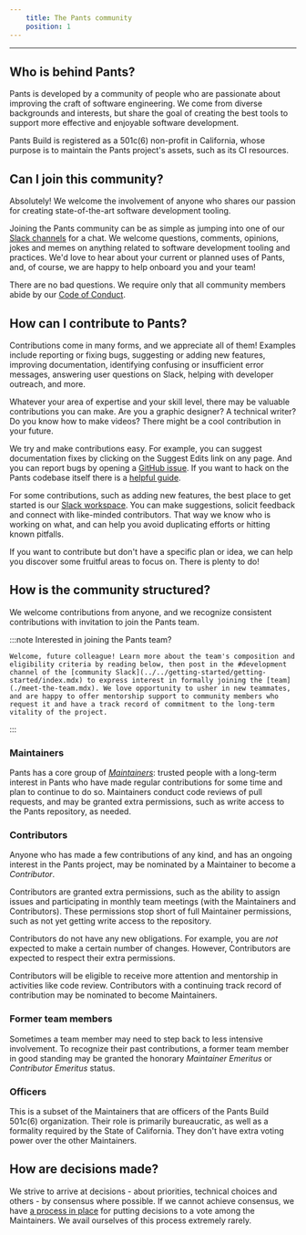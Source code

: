```yaml
---
    title: The Pants community
    position: 1
---
```


---

## Who is behind Pants?

Pants is developed by a community of people who are passionate about improving the craft of software engineering. We come from diverse backgrounds and interests, but share the goal of creating the best tools to support more effective and enjoyable software development.

Pants Build is registered as a 501c(6) non-profit in California, whose purpose is to maintain the Pants project's assets, such as its CI resources.

## Can I join this community?

Absolutely! We welcome the involvement of anyone who shares our passion for creating state-of-the-art software development tooling.

Joining the Pants community can be as simple as jumping into one of our [Slack channels](../getting-help.mdx) for a chat. We welcome questions, comments, opinions, jokes and memes on anything related to software development tooling and practices. We'd love to hear about your current or planned uses of Pants, and, of course, we are happy to help onboard you and your team!

There are no bad questions. We require only that all community members abide by our [Code of Conduct](./code-of-conduct.mdx).

## How can I contribute to Pants?

Contributions come in many forms, and we appreciate all of them! Examples include reporting or fixing bugs, suggesting or adding new features, improving documentation, identifying confusing or insufficient error messages, answering user questions on Slack, helping with developer outreach, and more.

Whatever your area of expertise and your skill level, there may be valuable contributions you can make. Are you a graphic designer? A technical writer? Do you know how to make videos? There might be a cool contribution in your future.

We try and make contributions easy. For example, you can suggest documentation fixes by clicking on the Suggest Edits link on any page. And you can report bugs by opening a [GitHub issue](https://github.com/pantsbuild/pants/issues). If you want to hack on the Pants codebase itself there is a [helpful guide](../../contributions/contribution-overview.mdx).

For some contributions, such as adding new features, the best place to get started is our [Slack workspace](../../getting-started/getting-started/index.mdx). You can make suggestions, solicit feedback and connect with like-minded contributors. That way we know who is working on what, and can help you avoid duplicating efforts or hitting known pitfalls.

If you want to contribute but don't have a specific plan or idea, we can help you discover some fruitful areas to focus on. There is plenty to do!

## How is the community structured?

We welcome contributions from anyone, and we recognize consistent contributions with invitation to join the Pants team.

:::note Interested in joining the Pants team?

    Welcome, future colleague! Learn more about the team's composition and eligibility criteria by reading below, then post in the #development channel of the [community Slack](../../getting-started/getting-started/index.mdx) to express interest in formally joining the [team](./meet-the-team.mdx). We love opportunity to usher in new teammates, and are happy to offer mentorship support to community members who request it and have a track record of commitment to the long-term vitality of the project.

:::

### Maintainers

Pants has a core group of [_Maintainers_](./maintainers.mdx): trusted people with a long-term interest in Pants who have made regular contributions for some time and plan to continue to do so. Maintainers conduct code reviews of pull requests, and may be granted extra permissions, such as write access to the Pants repository, as needed.

### Contributors

Anyone who has made a few contributions of any kind, and has an ongoing interest in the Pants project, may be nominated by a Maintainer to become a _Contributor_.

Contributors are granted extra permissions, such as the ability to assign issues and participating in monthly team meetings (with the Maintainers and Contributors). These permissions stop short of full Maintainer permissions, such as not yet getting write access to the repository.

Contributors do not have any new obligations. For example, you are _not_ expected to make a certain number of changes. However, Contributors are expected to respect their extra permissions.

Contributors will be eligible to receive more attention and mentorship in activities like code review. Contributors with a continuing track record of contribution may be nominated to become Maintainers.

### Former team members

Sometimes a team member may need to step back to less intensive involvement. To recognize their past contributions, a former team member in good standing may be granted the honorary _Maintainer Emeritus_ or _Contributor Emeritus_ status.

### Officers

This is a subset of the Maintainers that are officers of the Pants Build 501c(6) organization. Their role is primarily bureaucratic, as well as a formality required by the State of California. They don't have extra voting power over the other Maintainers.

## How are decisions made?

We strive to arrive at decisions - about priorities, technical choices and others - by consensus where possible. If we cannot achieve consensus, we have [a process in place](./contentious-decisions.mdx) for putting decisions to a vote among the Maintainers. We avail ourselves of this process extremely rarely.
